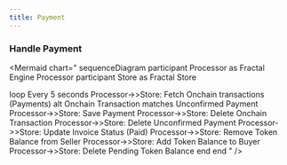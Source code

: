 ```yaml
---
title: Payment
---
```


### Handle Payment
<Mermaid
  chart="
sequenceDiagram
    participant Processor as Fractal Engine Processor
    participant Store as Fractal Store

loop Every 5 seconds
    Processor->>Store: Fetch Onchain transactions (Payments)
    alt Onchain Transaction matches Unconfirmed Payment
        Processor->>Store: Save Payment
        Processor->>Store: Delete Onchain Transaction
        Processor->>Store: Delete Unconfirmed Payment
        Processor->>Store: Update Invoice Status (Paid)
        Processor->>Store: Remove Token Balance from Seller
        Processor->>Store: Add Token Balance to Buyer
        Processor->>Store: Delete Pending Token Balance
    end
end
"
/>
